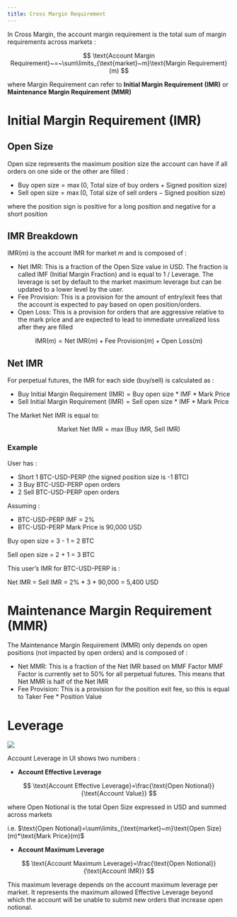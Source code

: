 ```yaml
---
title: Cross Margin Requirement
---
```


In Cross Margin, the account margin requirement is the total sum of margin requirements across markets :

$$
\text{Account Margin Requirement}~=~\sum\limits_{\text{market}~m}\text{Margin Requirement}(m)
$$

where $\text{Margin Requirement}$ can refer to **Initial Margin Requirement (IMR)** or **Maintenance Margin Requirement (MMR)**

# Initial Margin Requirement (IMR)

## Open Size

Open size represents the maximum position size the account can have if all orders on one side or the other are filled :

- $\text{Buy open size} = \max(0,~\text{Total size of buy orders} + \text{Signed position size})$
- $\text{Sell open size} = \max(0,~\text{Total size of sell orders} - \text{Signed position size})$

where the position sign is positive for a long position and negative for a short position

## IMR Breakdown

$\text{IMR}(m)$ is the account IMR for market $m$ and is composed of :

- $\text{Net IMR}$: This is a fraction of the Open Size value in USD. The fraction is called IMF (Initial Margin Fraction) and is equal to 1 / Leverage. The leverage is set by default to the market maximum leverage but can be updated to a lower level by the user.
- $\text{Fee Provision}$: This is a provision for the amount of entry/exit fees that the account is expected to pay based on open position/orders.
- $\text{Open Loss}$: This is a provision for orders that are aggressive relative to the mark price and are expected to lead to immediate unrealized loss after they are filled

$$
\text{IMR}(m)=\text{Net IMR}(m)+\text{Fee Provision}(m)+\text{Open Loss}(m)
$$

## Net IMR

For perpetual futures, the IMR for each side (buy/sell) is calculated as :

- $\text{Buy Initial Margin Requirement (IMR)} = \text{Buy open size * IMF}*\text{Mark Price}$
- $\text{Sell Initial Margin Requirement (IMR)} = \text{Sell open size * IMF}*\text{Mark Price}$

The Market Net IMR is equal to:

$$
\text{Market Net IMR}=\max(\text{Buy IMR},~\text{Sell IMR})
$$

### Example

User has :

- Short 1 BTC-USD-PERP (the signed position size is -1 BTC)
- 3 Buy BTC-USD-PERP open orders
- 2 Sell BTC-USD-PERP open orders

Assuming :

- BTC-USD-PERP IMF = 2%
- BTC-USD-PERP Mark Price is 90,000 USD

Buy open size = 3 - 1 = 2 BTC

Sell open size = 2 + 1 = 3 BTC

This user’s IMR for BTC-USD-PERP is :

Net IMR = Sell IMR = 2% * 3 * 90,000 = 5,400 USD

# Maintenance Margin Requirement (MMR)

The Maintenance Margin Requirement (MMR) only depends on open positions (not impacted by open orders) and is composed of :

- $\text{Net MMR}$: This is a fraction of the $\text{Net IMR}$ based on $\text{MMF Factor}$
    <Note>$\text{MMF Factor}$ is currently set to $50\%$ for all perpetual futures. This means that Net MMR is half of the Net IMR</Note>
- $\text{Fee Provision}$: This is a provision for the position exit fee, so this is equal to $\text{Taker Fee * Position Value}$

# Leverage

<Frame>
	<img src="../../assets/cross-margin-leverage.png"/>
</Frame>

Account Leverage in UI shows two numbers :

- **Account Effective Leverage**

$$
\text{Account Effective Leverage}=\frac{\text{Open Notional}}{\text{Account Value}}
$$

where $\text{Open Notional}$ is the total Open Size expressed in USD and summed across markets

i.e.  $\text{Open Notional}=\sum\limits_{\text{market}~m}\text{Open Size}(m)*\text{Mark Price}(m)$

- **Account Maximum Leverage**

$$
\text{Account Maximum Leverage}=\frac{\text{Open Notional}}{\text{Account 
IMR}}
$$

This maximum leverage depends on the account maximum leverage per market. It represents the maximum allowed Effective Leverage beyond which the account will be unable to submit new orders that increase open notional.

